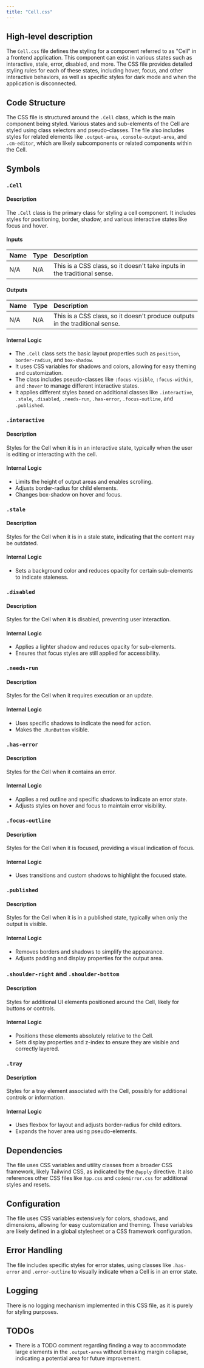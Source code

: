 ```yaml
---
title: "Cell.css"
---
```


## High-level description

The `Cell.css` file defines the styling for a component referred to as "Cell" in a frontend application. This component can exist in various states such as interactive, stale, error, disabled, and more. The CSS file provides detailed styling rules for each of these states, including hover, focus, and other interactive behaviors, as well as specific styles for dark mode and when the application is disconnected.

## Code Structure

The CSS file is structured around the `.Cell` class, which is the main component being styled. Various states and sub-elements of the Cell are styled using class selectors and pseudo-classes. The file also includes styles for related elements like `.output-area`, `.console-output-area`, and `.cm-editor`, which are likely subcomponents or related components within the Cell.

## Symbols

### `.Cell`
#### Description
The `.Cell` class is the primary class for styling a cell component. It includes styles for positioning, border, shadow, and various interactive states like focus and hover.

#### Inputs
| Name | Type | Description |
|:-----|:-----|:------------|
| N/A  | N/A  | This is a CSS class, so it doesn't take inputs in the traditional sense. |

#### Outputs
| Name | Type | Description |
|:-----|:-----|:------------|
| N/A  | N/A  | This is a CSS class, so it doesn't produce outputs in the traditional sense. |

#### Internal Logic
- The `.Cell` class sets the basic layout properties such as `position`, `border-radius`, and `box-shadow`.
- It uses CSS variables for shadows and colors, allowing for easy theming and customization.
- The class includes pseudo-classes like `:focus-visible`, `:focus-within`, and `:hover` to manage different interactive states.
- It applies different styles based on additional classes like `.interactive`, `.stale`, `.disabled`, `.needs-run`, `.has-error`, `.focus-outline`, and `.published`.

### `.interactive`
#### Description
Styles for the Cell when it is in an interactive state, typically when the user is editing or interacting with the cell.

#### Internal Logic
- Limits the height of output areas and enables scrolling.
- Adjusts border-radius for child elements.
- Changes box-shadow on hover and focus.

### `.stale`
#### Description
Styles for the Cell when it is in a stale state, indicating that the content may be outdated.

#### Internal Logic
- Sets a background color and reduces opacity for certain sub-elements to indicate staleness.

### `.disabled`
#### Description
Styles for the Cell when it is disabled, preventing user interaction.

#### Internal Logic
- Applies a lighter shadow and reduces opacity for sub-elements.
- Ensures that focus styles are still applied for accessibility.

### `.needs-run`
#### Description
Styles for the Cell when it requires execution or an update.

#### Internal Logic
- Uses specific shadows to indicate the need for action.
- Makes the `.RunButton` visible.

### `.has-error`
#### Description
Styles for the Cell when it contains an error.

#### Internal Logic
- Applies a red outline and specific shadows to indicate an error state.
- Adjusts styles on hover and focus to maintain error visibility.

### `.focus-outline`
#### Description
Styles for the Cell when it is focused, providing a visual indication of focus.

#### Internal Logic
- Uses transitions and custom shadows to highlight the focused state.

### `.published`
#### Description
Styles for the Cell when it is in a published state, typically when only the output is visible.

#### Internal Logic
- Removes borders and shadows to simplify the appearance.
- Adjusts padding and display properties for the output area.

### `.shoulder-right` and `.shoulder-bottom`
#### Description
Styles for additional UI elements positioned around the Cell, likely for buttons or controls.

#### Internal Logic
- Positions these elements absolutely relative to the Cell.
- Sets display properties and z-index to ensure they are visible and correctly layered.

### `.tray`
#### Description
Styles for a tray element associated with the Cell, possibly for additional controls or information.

#### Internal Logic
- Uses flexbox for layout and adjusts border-radius for child editors.
- Expands the hover area using pseudo-elements.

## Dependencies

The file uses CSS variables and utility classes from a broader CSS framework, likely Tailwind CSS, as indicated by the `@apply` directive. It also references other CSS files like `App.css` and `codemirror.css` for additional styles and resets.

## Configuration

The file uses CSS variables extensively for colors, shadows, and dimensions, allowing for easy customization and theming. These variables are likely defined in a global stylesheet or a CSS framework configuration.

## Error Handling

The file includes specific styles for error states, using classes like `.has-error` and `.error-outline` to visually indicate when a Cell is in an error state.

## Logging

There is no logging mechanism implemented in this CSS file, as it is purely for styling purposes.

## TODOs

- There is a TODO comment regarding finding a way to accommodate large elements in the `.output-area` without breaking margin collapse, indicating a potential area for future improvement.